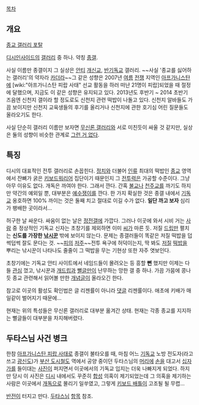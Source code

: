 [[목차]]
== 개요 ==
[http://gall.dcinside.com/list.php?id=religion 종교 갤러리 포탈]

[[디시인사이드]]의 [[갤러리]] 중 하나. 약칭 [[종갤]].

사실 이름만 종갤이지 그 실상은 [[안티]] [[개신교]], [[반기독교]] 갤러리. ~~사실 '종교를 싫어하는 갤러리'의 약자라 [[카더라]]~~그 같은 성향은 2007년 [[여름]] [[전쟁]] 지역인 [[아프가니스탄]]에 [wiki:"아프가니스탄 피랍 사태" 선교 활동을 하러 떠난 21명이 피랍]되었을 때 절정에 달했으며, 지금도 이 같은 성향은 유지되고 있다. 
2013년도 후반기 ~ 2014 초반기 즈음엔 신천지 갤이라 할 정도로도 신천지 관련 떡밥이 나돌고 있다. 신천지 알바들도 가끔 보이지만 신천지 교육생들의 후기를 올리거나 신천지에 관한 호기심 어린 질문들도 올라오기도 한다.

사실 단순히 갤러리 이름만 보자면 [[무신론 갤러리]]와 서로 미친듯이 싸울 것 같지만, 실상은 둘의 성향이 비슷한 관계로 [[그런 거 없다]].

== 특징 ==
디시의 대표적인 전투 갤러리로 손꼽힌다. [[정치]]와 더불어 [[인류]] 최대의 떡밥인 [[종교]] 영역에서 잔뼈가 굵은 [[키보드워리어]] 집단이기 때문인지 그 [[전투력]]은 가공할 수준이다. 그냥 아무 이유도 없다. 개독은 까여야 한다. 그래서 깐다. 간혹 [[불교]]나 [[천주교]]를 까기도 하지만 약간의 예외일 뿐, 대부분은 [[예수쟁이]]를 깐다. 한 가지 확실한 것은 종갤 내에서 [[기독교]] 옹호하면 100% 까이는 것은 둘째 치고 절대로 이길 수가 없다. '''일단 까고 보자''' 심리가 팽배한 곳이라서...

허구한 날 싸운다. 싸움이 없는 날은 [[정전]]갤에 가깝다. 그러나 이곳에 와서 시비 거는 [[사람]] 중 정상적인 기독교 신자는 초창기를 제외하면 이미 [[씨]]가 마른 듯. 저질 [[드립]]만 펼치는 '''신도를 가장한 [[낚시꾼]]''' 밖에 보이지 않는다. 문제는 종갤러들이 똑같은 저질 떡밥을 덥썩덥썩 잘도 문다는 것. ~~[[피]]의 [[저주]]~~전투 욕구에 허덕이는지, 딱 봐도 [[저질]] [[떡밥]]을 뿌리는 낚시꾼이 나타나도 줄줄이 그 떡밥을 무는 기현상 또한 자주 엿보인다.

초창기에는 기독교 안티 사이트에서 네임드들이 몰려오는 등 흥할 '''뻔''' 했지만 이제는 다들 [[관심]] 껐고, 낚시꾼과 [[개드립]]과 [[뻘글]]만이 난무하는 망한 갤 중 하나. 가끔 가뭄에 콩나듯 종교 관련해서 읽어볼 만한 [[개념글]]이 올라오긴 한다.

참고로 이곳의 활성도 확인법은 글 리젠률이 아니라 [[댓글]] 리젠률이다. 애초에 키배가 매일같이 벌어지기 때문에...

현재는 위의 특성들은 무신론 갤러리로 대부분 옮겨간 상태. 현재는 각종 종교를 지지하는 뻘글들이 대부분을 차지해버렸다. 

== 두타스님 사건 병크 ==
한참 [[아프가니스탄 피랍 사태]]로 종갤이 불타오를 때, 마침 어느 [[기독교]] 노방 전도자(라고 쓰고 [[광신도]])가 [[부산 도시철도]] 역에서 공양 중이던 두타스님의 [[머리]]에 [[손]]을 대고서 [[십자가]]를 들이대는 [[사진]]이 퍼지면서 이곳에서의 기독교 입지는 더욱 나빠지게 되었다. 하지만 당시 이 사진은 [[디시]] 내에서도 꾸준히 [[합성]] 의혹이 제기되었는데 그 의혹을 제기하는 사람은 이곳에서 [[개독]]으로 몰리기 일쑤였고, 그렇게 [[키보드 배틀]]이 고조될 될 무렵...

[[반전]]이 터지고 만다. [[두타스님]] [[항목]] 참조.
